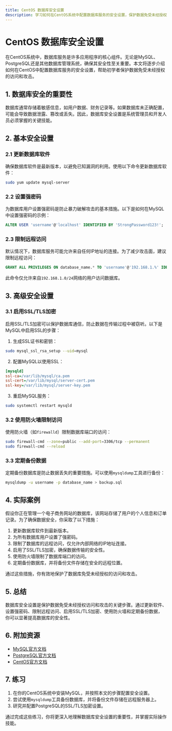 ```yaml
---
title: CentOS 数据库安全设置
description: 学习如何在CentOS系统中配置数据库服务的安全设置，保护数据免受未经授权的访问和攻击。
---
```


# CentOS 数据库安全设置

在CentOS系统中，数据库服务是许多应用程序的核心组件。无论是MySQL、PostgreSQL还是其他数据库管理系统，确保其安全性至关重要。本文将逐步介绍如何在CentOS中配置数据库服务的安全设置，帮助初学者保护数据免受未经授权的访问和攻击。

## 1. 数据库安全的重要性

数据库通常存储着敏感信息，如用户数据、财务记录等。如果数据库未正确配置，可能会导致数据泄露、篡改或丢失。因此，数据库安全设置是系统管理员和开发人员必须掌握的关键技能。

## 2. 基本安全设置

### 2.1 更新数据库软件

确保数据库软件是最新版本，以避免已知漏洞的利用。使用以下命令更新数据库软件：

```bash
sudo yum update mysql-server
```

### 2.2 设置强密码

为数据库用户设置强密码是防止暴力破解攻击的基本措施。以下是如何在MySQL中设置强密码的示例：

```sql
ALTER USER 'username'@'localhost' IDENTIFIED BY 'StrongPassword123!';
```

### 2.3 限制远程访问

默认情况下，数据库服务可能允许来自任何IP地址的连接。为了减少攻击面，建议限制远程访问：

```sql
GRANT ALL PRIVILEGES ON database_name.* TO 'username'@'192.168.1.%' IDENTIFIED BY 'password';
```

此命令仅允许来自`192.168.1.0/24`网络的用户访问数据库。

## 3. 高级安全设置

### 3.1 启用SSL/TLS加密

启用SSL/TLS加密可以保护数据库通信，防止数据在传输过程中被窃听。以下是MySQL中启用SSL的步骤：

1. 生成SSL证书和密钥：

```bash
sudo mysql_ssl_rsa_setup --uid=mysql
```

2. 配置MySQL以使用SSL：

```ini
[mysqld]
ssl-ca=/var/lib/mysql/ca.pem
ssl-cert=/var/lib/mysql/server-cert.pem
ssl-key=/var/lib/mysql/server-key.pem
```

3. 重启MySQL服务：

```bash
sudo systemctl restart mysqld
```

### 3.2 使用防火墙限制访问

使用防火墙（如`firewalld`）限制数据库端口的访问：

```bash
sudo firewall-cmd --zone=public --add-port=3306/tcp --permanent
sudo firewall-cmd --reload
```

### 3.3 定期备份数据

定期备份数据库是防止数据丢失的重要措施。可以使用`mysqldump`工具进行备份：

```bash
mysqldump -u username -p database_name > backup.sql
```

## 4. 实际案例

假设你正在管理一个电子商务网站的数据库，该网站存储了用户的个人信息和订单记录。为了确保数据安全，你采取了以下措施：

1. 更新数据库软件到最新版本。
2. 为所有数据库用户设置了强密码。
3. 限制了数据库的远程访问，仅允许内部网络的IP地址连接。
4. 启用了SSL/TLS加密，确保数据传输的安全性。
5. 使用防火墙限制了数据库端口的访问。
6. 定期备份数据库，并将备份文件存储在安全的远程位置。

通过这些措施，你有效地保护了数据库免受未经授权的访问和攻击。

## 5. 总结

数据库安全设置是保护数据免受未经授权访问和攻击的关键步骤。通过更新软件、设置强密码、限制远程访问、启用SSL/TLS加密、使用防火墙和定期备份数据，你可以显著提高数据库的安全性。

## 6. 附加资源

- [MySQL官方文档](https://dev.mysql.com/doc/)
- [PostgreSQL官方文档](https://www.postgresql.org/docs/)
- [CentOS官方文档](https://docs.centos.org/)

## 7. 练习

1. 在你的CentOS系统中安装MySQL，并按照本文的步骤配置安全设置。
2. 尝试使用`mysqldump`工具备份数据库，并将备份文件存储在远程服务器上。
3. 研究并配置PostgreSQL的SSL/TLS加密设置。

通过完成这些练习，你将更深入地理解数据库安全设置的重要性，并掌握实际操作技能。